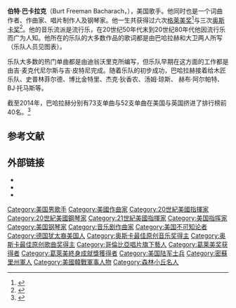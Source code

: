 {{expand english}}
{{Infobox musical artist 
| name = Burt Bacharach
| image = Burt Bacharach 1972.JPG 
| caption =1972年在ABC-TV特别节目上
| image_size = 
| birth_name = Burt Freeman Bacharach（伯特·弗里曼·巴哈拉赫）
| alias =
| birth_date = {{birth date and age|mf=yes|1928|5|12}}
| death_date =
| birth_place =[[美国|美国]] [[堪萨斯州|堪萨斯州]] [[密苏里城|密苏里城]]
| instrument = Vocals, piano, keyboards
| genre = [[流行乐|流行乐]], [[声乐|声乐]]
| occupation = 作曲家，钢琴家，歌手，词曲作者
| years_active = 1950年至今
| label = {{tsl|en|Kapp||Kapp}}, {{tsl|en|A&M||A&M}}, Columbia
| associated_acts = {{tsl|en|Hal David||Hal David}}, [[艾維斯·卡斯提洛|艾維斯·卡斯提洛]], [[迪翁·沃里克|迪翁·沃里克]], [[達斯蒂·斯普林菲爾德|達斯蒂·斯普林菲爾德]], [[瑪蓮娜·迪特利希|瑪蓮娜·迪特利希]], {{tsl|en|Cilla Black||Cilla Black}}, [[Dr._Dre|Dr. Dre]], [[罗南·基廷|罗南·基廷]]
| website =
| background=男歌手
}}

'''伯特·巴卡拉克'''（Burt Freeman Bacharach，{{bd|1928年|5月12日|}}），美国歌手。他同时也是一个词曲作者、作曲家、唱片制作人及钢琴家。他一生共获得过六次[[格莱美奖|格莱美奖]]<ref>{{cite web |url=http://www.grammy.com/nominees/search?artist=%22Burt+Bacharach%22&field_nominee_work_value=&year=All&genre=All&=Search |title=巴哈拉赫在格莱美所获奖项 |publisher=Grammy.com |accessdate=2014-05-15 |archive-date=2014-02-03 |archive-url=https://web.archive.org/web/20140203064112/http://www.grammy.com/nominees/search?artist=%22Burt+Bacharach%22&field_nominee_work_value=&year=All&genre=All&=Search |dead-url=no }}</ref>与三次[[奥斯卡奖|奥斯卡奖]]<ref>{{cite web|url=http://www.imdb.com/name/nm0000820/awards|title=巴哈拉赫在奥斯卡所获奖项|publisher=IMDb.com|accessdate=2014-05-15|archive-date=2014-10-26|archive-url=https://web.archive.org/web/20141026123128/http://www.imdb.com/name/nm0000820/awards|dead-url=no}}</ref>。他的音乐流派是流行乐，在20世纪50年代末到20世纪80年代他因流行乐而广为人知。他所在的乐队的大多数作品的歌词都是由巴哈拉赫和大卫两人所写（乐队人员见图表）。

乐队大多数的热门单曲都是由迪翁沃里克所编写，但乐队早期在这方面的工作都是由吉·麦克代尼尔斯与吉·皮特尼完成。随着乐队的初步成功，巴哈拉赫接着给木匠乐队、史普林菲尔德、博比金特里、杰克·狄香农、汤姆·琼斯、 赫布·阿尔帕特、BJ·托马斯等。

截至2014年，巴哈拉赫分别有73支单曲与52支单曲在美国与英国挤进了排行榜前40名。<ref>{{cite web| url=http://www.bacharachonline.com/bacharach_bio.html| title=伯特巴哈拉赫简介。| publisher=Bacharachonline.com| accessdate=2011-05-19| archive-date=2015-04-19| archive-url=https://web.archive.org/web/20150419201807/http://www.bacharachonline.com/bacharach_bio.html| dead-url=no}}</ref>

==参考文献==
{{reflist}}

==外部链接==
* {{IMDb name|id=0000820}}
* {{IBDB name}}
* {{douban people|1045221}}

{{奧斯卡最佳原創音樂獎}}
{{金球奖最佳原创配乐奖}}
{{Authority control}}
{{DEFAULTSORT:Bacharach, Burt}}
[[Category:美国男歌手|Category:美国男歌手]]
[[Category:美國作曲家|Category:美國作曲家]]
[[Category:20世紀美國指揮家|Category:20世紀美國指揮家]]
[[Category:20世紀美國鋼琴家|Category:20世紀美國鋼琴家]]
[[Category:21世紀美國指揮家|Category:21世紀美國指揮家]]
[[Category:美国指挥家|Category:美国指挥家]]
[[Category:美国钢琴家|Category:美国钢琴家]]
[[Category:音乐剧作曲家|Category:音乐剧作曲家]]
[[Category:美国不可知论者|Category:美国不可知论者]]
[[Category:德国犹太裔美国人|Category:德国犹太裔美国人]]
[[Category:奥斯卡最佳原创音乐奖得主|Category:奥斯卡最佳原创音乐奖得主]]
[[Category:奥斯卡最佳原创歌曲奖得主|Category:奥斯卡最佳原创歌曲奖得主]]
[[Category:哥倫比亞唱片旗下藝人|Category:哥倫比亞唱片旗下藝人]]
[[Category:葛莱美奖获得者|Category:葛莱美奖获得者]]
[[Category:葛萊美終身成就獎獲得者|Category:葛萊美終身成就獎獲得者]]
[[Category:美国陆军士兵|Category:美国陆军士兵]]
[[Category:密蘇里州軍人|Category:密蘇里州軍人]]
[[Category:美國韓戰軍事人物|Category:美國韓戰軍事人物]]
[[Category:森林小丘名人|Category:森林小丘名人]]
